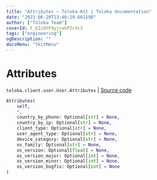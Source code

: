```yaml
---
title: "Attributes — Toloka-Kit | Toloka documentation"
date: "2023-06-20T13:46:29.661198"
author: ["Toloka Team"]
coverId: F_bIcOYF9yjrxkPZrXc3
tags: ["engineering"]
ogDescription: ""
docsMenu: "tkitMenu"
---
```


# Attributes

`toloka.client.user.User.Attributes` | [Source code](https://github.com/Toloka/toloka-kit/blob/v1.2.0/src/client/user.py#L20)

```python
Attributes(
    self,
    *,
    country_by_phone: Optional[str] = None,
    country_by_ip: Optional[str] = None,
    client_type: Optional[str] = None,
    user_agent_type: Optional[str] = None,
    device_category: Optional[str] = None,
    os_family: Optional[str] = None,
    os_version: Optional[float] = None,
    os_version_major: Optional[int] = None,
    os_version_minor: Optional[int] = None,
    os_version_bugfix: Optional[int] = None
)
```